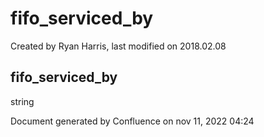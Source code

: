 
# fifo_serviced_by 

 Created by  Ryan Harris, last modified on 2018.02.08

## fifo_serviced_by

string

Document generated by Confluence on nov 11, 2022 04:24
